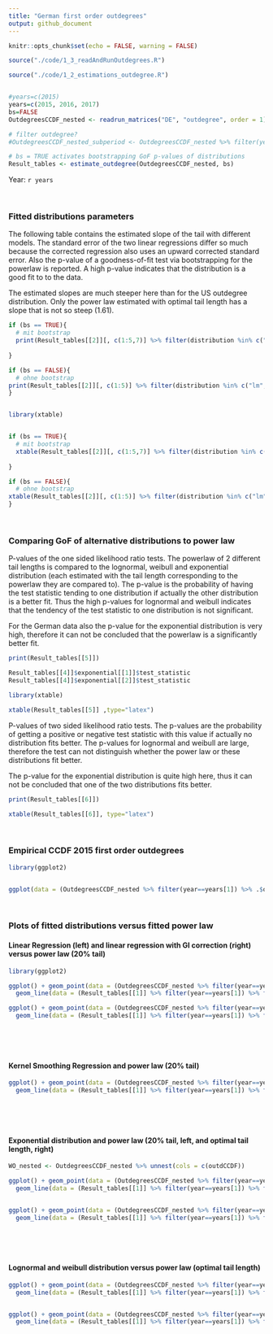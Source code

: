 ```yaml
---
title: "German first order outdegrees"
output: github_document
---
```




```r
knitr::opts_chunk$set(echo = FALSE, warning = FALSE)
```


```r


source("./code/1_3_readAndRunOutdegrees.R")

source("./code/1_2_estimations_outdegree.R")


#years=c(2015)
years=c(2015, 2016, 2017)
bs=FALSE
OutdegreesCCDF_nested <- readrun_matrices("DE", "outdegree", order = 1)

# filter outdegree?
#OutdegreesCCDF_nested_subperiod <- OutdegreesCCDF_nested %>% filter(year==years)

# bs = TRUE activates bootstrapping GoF p-values of distributions 
Result_tables <- estimate_outdegree(OutdegreesCCDF_nested, bs)

```

Year: `r years`

$~$

### Fitted distributions parameters

The following table contains the estimated slope of the tail with different models. The standard error of the two linear regressions differ so much because the corrected regression also uses an upward corrected standard error. Also the p-value of a goodness-of-fit test via bootstrapping for the powerlaw is reported. A high p-value indicates that the distribution is a good fit to to the data.

The estimated slopes are much steeper here than for the US outdegree distribution. Only the power law estimated with optimal tail length has a slope that is not so steep (1.61).

```r

if (bs == TRUE){
  # mit bootstrap
  print(Result_tables[[2]][, c(1:5,7)] %>% filter(distribution %in% c("lm", "lm_GIcorrect",  "ksr", "powerlaw", "powerlaw_exogcut")), n=30)
  
}

if (bs == FALSE){
  # ohne bootstrap
print(Result_tables[[2]][, c(1:5)] %>% filter(distribution %in% c("lm", "lm_GIcorrect",  "ksr", "powerlaw", "powerlaw_exogcut")), n=30)
}



```

```r

library(xtable)


if (bs == TRUE){
  # mit bootstrap
  xtable(Result_tables[[2]][, c(1:5,7)] %>% filter(distribution %in% c("lm", "lm_GIcorrect",  "ksr", "powerlaw", "powerlaw_exogcut")), type = "latex")
  
}

if (bs == FALSE){
  # ohne bootstrap
xtable(Result_tables[[2]][, c(1:5)] %>% filter(distribution %in% c("lm", "lm_GIcorrect",  "ksr", "powerlaw", "powerlaw_exogcut")), type = "latex")
}

```

$~$


### Comparing GoF of alternative distributions to power law

P-values of the one sided likelihood ratio tests. The powerlaw of 2 different tail lengths is compared to the lognormal, weibull and exponential distribution (each estimated with the tail length corresponding to the powerlaw they are compared to). The p-value is the probability of having the test statistic tending to one distribution if actually the other distribution is a better fit. Thus the high p-values for lognormal and weibull indicates that the tendency of the test statistic to one distribution is not significant. 

For the German data also the p-value for the exponential distribution is very high, therefore it can not be concluded that the powerlaw is a significantly better fit.



```r

print(Result_tables[[5]])

Result_tables[[4]]$exponential[[1]]$test_statistic
Result_tables[[4]]$exponential[[2]]$test_statistic

```


```r
library(xtable)

xtable(Result_tables[[5]] ,type="latex")
```

P-values of two sided likelihood ratio tests. The p-values are the probability of getting a positive or negative test statistic with this value if actually no distribution fits better. The p-values for lognormal and weibull are large, therefore the test can not distinguish whether the power law or these distributions fit better. 

The p-value for the exponential distribution is quite high here, thus it can not be concluded that one of the two distributions fits better.


```r

print(Result_tables[[6]])

```



```r
xtable(Result_tables[[6]], type="latex")

```


$~$

### Empirical CCDF 2015 first order outdegrees

```r

library(ggplot2)


ggplot(data = (OutdegreesCCDF_nested %>% filter(year==years[1]) %>% .$outdCCDF %>% .[[1]])) + geom_point(, mapping = aes(x=outdegree, y=CCDF), shape=1) + geom_density(aes(x=outdegree), colour="tomato2") + theme_minimal()

```

$~$

### Plots of fitted distributions versus fitted power law
#### Linear Regression (left) and linear regression with GI correction (right) versus power law (20% tail)

```r

library(ggplot2)

ggplot() + geom_point(data = (OutdegreesCCDF_nested %>% filter(year==years[1]) %>% .$outdCCDF %>% .[[1]]), mapping = aes( x=log(outdegree), y=log(CCDF)), shape=1) + 
  geom_line(data = (Result_tables[[1]] %>% filter(year==years[1]) %>% filter(distribution %in% c("lm", "powerlaw_exogcut"))) , mapping = aes(x=log(x), y=log(y), color=distribution, linetype=distribution)) + theme_minimal() #+ ylim(-7.5,0)

ggplot() + geom_point(data = (OutdegreesCCDF_nested %>% filter(year==years[1]) %>% .$outdCCDF %>% .[[1]]), mapping = aes( x=log(outdegree), y=log(CCDF)), shape=1) + 
  geom_line(data = (Result_tables[[1]] %>% filter(year==years[1]) %>% filter(distribution %in% c("lm_GIcorrect", "powerlaw_exogcut"))) , mapping = aes(x=log(x), y=log(y), color=distribution, linetype=distribution)) + theme_minimal() #+ ylim(-7.5,0)


```


$~$

$~$

#### Kernel Smoothing Regression and power law (20% tail)
```r

ggplot() + geom_point(data = (OutdegreesCCDF_nested %>% filter(year==years[1]) %>% .$outdCCDF %>% .[[1]]), mapping = aes( x=log(outdegree), y=log(CCDF)), shape=1) + 
  geom_line(data = (Result_tables[[1]] %>% filter(year==years[1]) %>% filter(distribution %in% c("ksr", "powerlaw_exogcut"))) , mapping = aes(x=log(x), y=log(y), color=distribution, linetype=distribution)) + theme_minimal() #+ ylim(-7.5,0)

```

$~$

$~$

#### Exponential distribution and power law (20\% tail, left, and optimal tail length, right)

```r

WO_nested <- OutdegreesCCDF_nested %>% unnest(cols = c(outdCCDF))

ggplot() + geom_point(data = (OutdegreesCCDF_nested %>% filter(year==years[1]) %>% .$outdCCDF %>% .[[1]]), mapping = aes( x=log(outdegree), y=log(CCDF)), shape=1) + 
  geom_line(data = (Result_tables[[1]] %>% filter(year==years[1]) %>% filter(distribution %in% c("exponential_exogcut", "powerlaw_exogcut"))) , mapping = aes(x=log(x), y=log(y), color=distribution, linetype=distribution)) + theme_minimal() #+ ylim(-7.5,0)


ggplot() + geom_point(data = (OutdegreesCCDF_nested %>% filter(year==years[1]) %>% .$outdCCDF %>% .[[1]]), mapping = aes( x=log(outdegree), y=log(CCDF)), shape=1) + 
  geom_line(data = (Result_tables[[1]] %>% filter(year==years[1]) %>% filter(distribution %in% c("exponential", "powerlaw"))) , mapping = aes(x=log(x), y=log(y), color=distribution, linetype=distribution)) + theme_minimal() #+ ylim(-7.5,0)

```

$~$

$~$


#### Lognormal and weibull distribution versus power law (optimal tail length)

```r

ggplot() + geom_point(data = (OutdegreesCCDF_nested %>% filter(year==years[1]) %>% .$outdCCDF %>% .[[1]]), mapping = aes( x=log(outdegree), y=log(CCDF)), shape=1) + 
  geom_line(data = (Result_tables[[1]] %>% filter(year==years[1]) %>% filter(distribution %in% c("lognormal", "powerlaw"))) , mapping = aes(x=log(x), y=log(y), color=distribution, linetype=distribution)) + theme_minimal()


ggplot() + geom_point(data = (OutdegreesCCDF_nested %>% filter(year==years[1]) %>% .$outdCCDF %>% .[[1]]), mapping = aes( x=log(outdegree), y=log(CCDF)), shape=1) + 
  geom_line(data = (Result_tables[[1]] %>% filter(year==years[1]) %>% filter(distribution %in% c("weibull", "powerlaw"))) , mapping = aes(x=log(x), y=log(y), color=distribution, linetype=distribution)) + theme_minimal()


```





